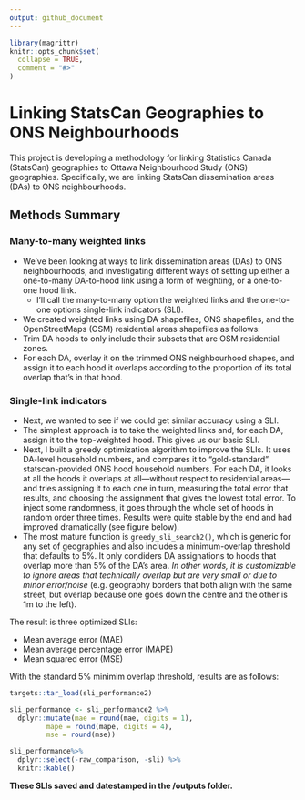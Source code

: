```yaml
---
output: github_document
---
```


<!-- README.md is generated from README.Rmd. Please edit that file -->

```r
library(magrittr)
knitr::opts_chunk$set(
  collapse = TRUE,
  comment = "#>"
)
```

# Linking StatsCan Geographies to ONS Neighbourhoods

<!-- badges: start -->
<!-- badges: end -->

This project is developing a methodology for linking Statistics Canada (StatsCan) geographies to Ottawa Neighbourhood Study (ONS) geographies. Specifically, we are linking StatsCan dissemination areas (DAs) to ONS neighbourhoods.

## Methods Summary


### Many-to-many weighted links

* We’ve been looking at ways to link dissemination areas (DAs) to ONS neighbourhoods, and investigating different ways of setting up either a one-to-many DA-to-hood link using a form of weighting, or a one-to-one hood link. 
  * I’ll call the many-to-many option the weighted links and the one-to-one options single-link indicators (SLI).
* 	We created weighted links using DA shapefiles, ONS shapefiles, and the OpenStreetMaps (OSM) residential areas shapefiles as follows:
  *	Trim DA hoods to only include their subsets that are OSM residential zones.
  * For each DA, overlay it on the trimmed ONS neighbourhood shapes, and assign it to each hood it overlaps according to the proportion of its total overlap that’s in that hood.

### Single-link indicators

* Next, we wanted to see if we could get similar accuracy using a SLI.
* The simplest approach is to take the weighted links and, for each DA, assign it to the top-weighted hood. This gives us our basic SLI.
* Next, I built a greedy optimization algorithm to improve the SLIs. It uses DA-level household numbers, and compares it to “gold-standard” statscan-provided ONS hood household numbers. For each DA, it looks at all the hoods it overlaps at all—without respect to residential areas—and tries assigning it to each one in turn, measuring the total error that results, and choosing the assignment that gives the lowest total error. To inject some randomness, it goes through the whole set of hoods in random order three times. Results were quite stable by the end and had improved dramatically (see figure below).
* The most mature function is `greedy_sli_search2()`, which is generic for any set of geographies and also includes a minimum-overlap threshold that defaults to 5%. It only condiders DA assignations to hoods that overlap more than 5% of the DA's area. *In other words, it is customizable to ignore areas that technically overlap but are very small or due to minor error/noise* (e.g. geography borders that both align with the same street, but overlap because one goes down the centre and the other is 1m to the left).

The result is three optimized SLIs:

* Mean average error (MAE)
* Mean average percentage error (MAPE)
* Mean squared error (MSE)

With the standard 5% minimim overlap threshold, results are as follows:

```r
targets::tar_load(sli_performance2)

sli_performance <- sli_performance2 %>%
  dplyr::mutate(mae = round(mae, digits = 1),
         mape = round(mape, digits = 4),
         mse = round(mse)) 

sli_performance%>%
  dplyr::select(-raw_comparison, -sli) %>%
  knitr::kable()
```



**These SLIs saved and datestamped in the /outputs folder.**
